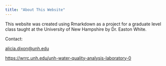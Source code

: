 ---
title: "About This Website"
---

This website was created using Rmarkdown as a project for a graduate level class taught at the University of New Hampshire by  Dr. Easton White.

Contact:

<alicia.dixon@unh.edu>

<https://wrrc.unh.edu/unh-water-quality-analysis-laboratory-0>